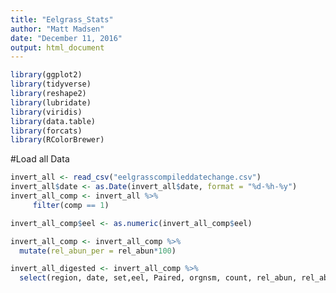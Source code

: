 ```yaml
---
title: "Eelgrass_Stats"
author: "Matt Madsen"
date: "December 11, 2016"
output: html_document
---
```



```r
library(ggplot2)
library(tidyverse)
library(reshape2)
library(lubridate)
library(viridis)
library(data.table)
library(forcats)
library(RColorBrewer)
```

#Load all Data
```r
invert_all <- read_csv("eelgrasscompileddatechange.csv")
invert_all$date <- as.Date(invert_all$date, format = "%d-%h-%y")
invert_all_comp <- invert_all %>%
     filter(comp == 1)

invert_all_comp$eel <- as.numeric(invert_all_comp$eel)

invert_all_comp <- invert_all_comp %>% 
  mutate(rel_abun_per = rel_abun*100) 

invert_all_digested <- invert_all_comp %>% 
  select(region, date, set,eel, Paired, orgnsm, count, rel_abun, rel_abun_per)
```

